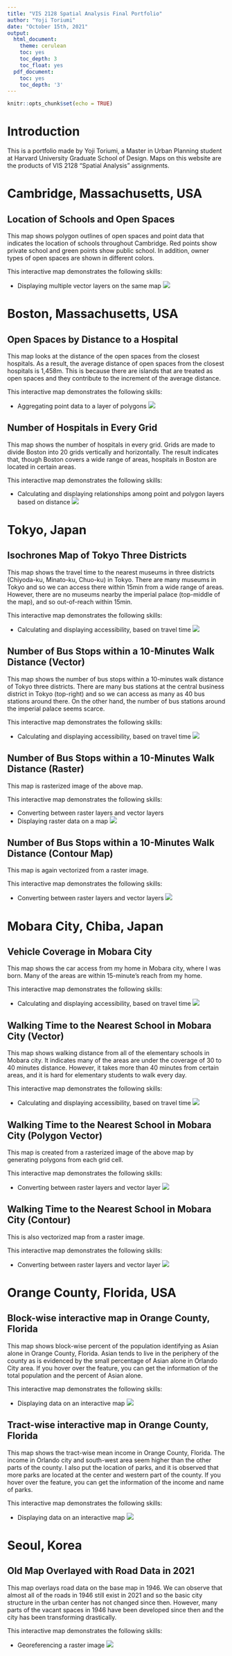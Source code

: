 ```yaml
---
title: "VIS 2128 Spatial Analysis Final Portfolio"
author: "Yoji Toriumi"
date: "October 15th, 2021"
output:
  html_document:
    theme: cerulean
    toc: yes
    toc_depth: 3
    toc_float: yes
  pdf_document:
    toc: yes
    toc_depth: '3'
---
```

```r
knitr::opts_chunk$set(echo = TRUE)
```
# Introduction
This is a portfolio made by Yoji Toriumi, a Master in Urban Planning student at Harvard University Graduate School of Design. Maps on this website are the products of VIS 2128 “Spatial Analysis” assignments.

# Cambridge, Massachusetts, USA
## Location of Schools and Open Spaces
This map shows polygon outlines of open spaces and point data that indicates the location of schools throughout Cambridge. Red points show private school and green points show public school. In addition, owner types of open spaces are shown in different colors.

This interactive map demonstrates the following skills:

*	Displaying multiple vector layers on the same map
[![](thumbnails/Map_1.png)](https://yoji-toriumi.github.io/SA_Portfolio/fullsize/Map_1.pdf){target="_blank"}

# Boston, Massachusetts, USA
## Open Spaces by Distance to a Hospital
This map looks at the distance of the open spaces from the closest hospitals. As a result, the average distance of open spaces from the closest hospitals is 1,458m. This is because there are islands that are treated as open spaces and they contribute to the increment of the average distance.

This interactive map demonstrates the following skills:

*	Aggregating point data to a layer of polygons
[![](thumbnails/Map_2.png)](https://yoji-toriumi.github.io/SA_Portfolio/fullsize/Map_2.pdf){target="_blank"}

## Number of Hospitals in Every Grid
This map shows the number of hospitals in every grid. Grids are made to divide Boston into 20 grids vertically and horizontally. The result indicates that, though Boston covers a wide range of areas, hospitals in Boston are located in certain areas.

This interactive map demonstrates the following skills:

*	Calculating and displaying relationships among point and polygon layers based on distance
[![](thumbnails/Map_3.png)](https://yoji-toriumi.github.io/SA_Portfolio/fullsize/Map_3.pdf){target="_blank"}

# Tokyo, Japan
## Isochrones Map of Tokyo Three Districts
This map shows the travel time to the nearest museums in three districts (Chiyoda-ku, Minato-ku, Chuo-ku) in Tokyo. There are many museums in Tokyo and so we can access there within 15min from a wide range of areas. However, there are no museums nearby the imperial palace (top-middle of the map), and so out-of-reach within 15min.

This interactive map demonstrates the following skills:

*	Calculating and displaying accessibility, based on travel time
[![](thumbnails/Map_4.png)](https://yoji-toriumi.github.io/SA_Portfolio/fullsize/Map_4.pdf){target="_blank"}

## Number of Bus Stops within a 10-Minutes Walk Distance (Vector)
This map shows the number of bus stops within a 10-minutes walk distance of Tokyo three districts. There are many bus stations at the central business district in Tokyo (top-right) and so we can access as many as 40 bus stations around there. On the other hand, the number of bus stations around the imperial palace seems scarce.

This interactive map demonstrates the following skills:

*	Calculating and displaying accessibility, based on travel time
[![](thumbnails/Map_5.png)](https://yoji-toriumi.github.io/SA_Portfolio/fullsize/Map_5.pdf){target="_blank"}

## Number of Bus Stops within a 10-Minutes Walk Distance (Raster)
This map is rasterized image of the above map.

This interactive map demonstrates the following skills:

*	Converting between raster layers and vector layers
*	Displaying raster data on a map
[![](thumbnails/Map_6.png)](https://yoji-toriumi.github.io/SA_Portfolio/fullsize/Map_6.pdf){target="_blank"}

## Number of Bus Stops within a 10-Minutes Walk Distance (Contour Map)
This map is again vectorized from a raster image. 

This interactive map demonstrates the following skills:

*	Converting between raster layers and vector layers
[![](thumbnails/Map_7.png)](https://yoji-toriumi.github.io/SA_Portfolio/fullsize/Map_7.pdf){target="_blank"}

# Mobara City, Chiba, Japan
## Vehicle Coverage in Mobara City
This map shows the car access from my home in Mobara city, where I was born. Many of the areas are within 15-minute's reach from my home.

This interactive map demonstrates the following skills:

*	Calculating and displaying accessibility, based on travel time
[![](thumbnails/Map_8.png)](https://yoji-toriumi.github.io/SA_Portfolio/fullsize/Map_8.pdf){target="_blank"}

## Walking Time to the Nearest School in Mobara City (Vector)
This map shows walking distance from all of the elementary schools in Mobara city. It indicates many of the areas are under the coverage of 30 to 40 minutes distance. However, it takes more than 40 minutes from certain areas, and it is hard for elementary students to walk every day.

This interactive map demonstrates the following skills:

*	Calculating and displaying accessibility, based on travel time
[![](thumbnails/Map_9.png)](https://yoji-toriumi.github.io/SA_Portfolio/fullsize/Map_9.pdf){target="_blank"}

## Walking Time to the Nearest School in Mobara City (Polygon Vector)
This map is created from a rasterized image of the above map by generating polygons from each grid cell.

This interactive map demonstrates the following skills:

*	Converting between raster layers and vector layer
[![](thumbnails/Map_10.png)](https://yoji-toriumi.github.io/SA_Portfolio/fullsize/Map_10.pdf){target="_blank"}

## Walking Time to the Nearest School in Mobara City (Contour)
This is also vectorized map from a raster image.

This interactive map demonstrates the following skills:

*	Converting between raster layers and vector layer
[![](thumbnails/Map_11.png)](https://yoji-toriumi.github.io/SA_Portfolio/fullsize/Map_11.pdf){target="_blank"}

# Orange County, Florida, USA
## Block-wise interactive map in Orange County, Florida
This map shows block-wise percent of the population identifying as Asian alone in Orange County, Florida. Asian tends to live in the periphery of the county as is evidenced by the small percentage of Asian alone in Orlando City area. If you hover over the feature, you can get the information of the total population and the percent of Asian alone.

This interactive map demonstrates the following skills:

*	Displaying data on an interactive map
[![](thumbnails/Asian_map.png)](https://yoji-toriumi.github.io/SA_Portfolio/fullsize/Asian_map.html){target="_blank"}

## Tract-wise interactive map in Orange County, Florida
This map shows the tract-wise mean income in Orange County, Florida. The income in Orlando city and south-west area seem higher than the other parts of the county. I also put the location of parks, and it is observed that more parks are located at the center and western part of the county. If you hover over the feature, you can get the information of the income and name of parks.

This interactive map demonstrates the following skills:

*	Displaying data on an interactive map
[![](thumbnails/orange_park.png)](https://yoji-toriumi.github.io/SA_Portfolio/fullsize/orange_park.html){target="_blank"}

# Seoul, Korea
## Old Map Overlayed with Road Data in 2021
This map overlays road data on the base map in 1946. We can observe that almost all of the roads in 1946 still exist in 2021 and so the basic city structure in the urban center has not changed since then. However, many parts of the vacant spaces in 1946 have been developed since then and the city has been transforming drastically.

This interactive map demonstrates the following skills:

*	Georeferencing a raster image
[![](thumbnails/Seoul.jpg)](https://yoji-toriumi.github.io/SA_Portfolio/fullsize/Seoul.pdf){target="_blank"}